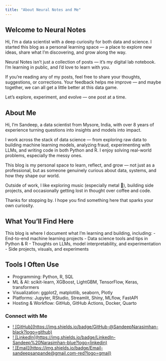 ```yaml
---
title: "About Neural Notes and Me"
---
```


## Welcome to Neural Notes

Hi, I’m a data scientist with a deep curiosity for both data and science. I started this blog as a personal learning space — a place to explore new ideas, share what I’m discovering, and grow along the way.

Neural Notes isn’t just a collection of posts — it’s my digital lab notebook. I'm learning in public, and I’d love to learn with you.

If you're reading any of my posts, feel free to share your thoughts, suggestions, or corrections. Your feedback helps me improve — and maybe together, we can all get a little better at this data game.

Let’s explore, experiment, and evolve — one post at a time.

## About Me

Hi, I’m Sandeep, a data scientist from Mysore, India, with over 8 years of experience turning questions into insights and models into impact.

I work across the stack of data science — from exploring raw data to building machine learning models, analyzing fraud, experimenting with LLMs, and writing code in both Python and R. I enjoy solving real-world problems, especially the messy ones.

This blog is my personal space to learn, reflect, and grow — not just as a professional, but as someone genuinely curious about data, systems, and how they shape our world.

Outside of work, I like exploring music (especially metal 🎸), building side projects, and occasionally getting lost in thought over coffee and code.

Thanks for stopping by. I hope you find something here that sparks your own curiosity.

## What You’ll Find Here

This blog is where I document what I’m learning and building, including:
- End-to-end machine learning projects
- Data science tools and tips in Python & R
- Thoughts on LLMs, model interpretability, and experimentation
- Side projects, visuals, and experiments

## Tools I Often Use

- Programming: Python, R, SQL
- ML & AI: scikit-learn, XGBoost, LightGBM, TensorFlow, Keras, transformers
- Visualization: ggplot2, matplotlib, seaborn, Plotly
- Platforms: Jupyter, RStudio, Streamlit, Shiny, MLflow, FastAPI
- Hosting & Workflow: GitHub, GitHub Actions, Docker, Quarto

### Connect with Me

- [! [GitHub](https://img.shields.io/badge/GitHub-@SandeepNarasimhan-black?logo=github)](https://github.com/SandeepNarasimhan)
- [! [LinkedIn](https://img.shields.io/badge/LinkedIn-Sandeep%20Narasimhan-blue?logo=linkedin)](https://www.linkedin.com/in/sandeep-narasimhan-45769295/)
- [! [Email](https://img.shields.io/badge/Email-sandeepsanpande@gmail.com-red?logo=gmail)](sandeepsanpande@gmail.com)